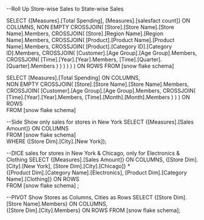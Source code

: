 --Roll Up Store-wise Sales to State-wise Sales


SELECT 
   {[Measures].[Total Spending], [Measures].[salesfact count]} ON COLUMNS,
   NON EMPTY 
   CROSSJOIN(
      [Store].[Store Name].[Store Name].Members,
      CROSSJOIN(
         [Store].[Region Name].[Region Name].Members,
         CROSSJOIN(
            [Product].[Product Name].[Product Name].Members,
            CROSSJOIN(
               [Product].[Category ID].[Category ID].Members,
               CROSSJOIN(
                  [Customer].[Age Group].[Age Group].Members,
                  CROSSJOIN(
                     [Time].[Year].[Year].Members,
                     [Time].[Quarter].[Quarter].Members
                  )
               )
            )
         )
      )
   ) ON ROWS
FROM [snow flake schema]


SELECT 
    [Measures].[Total Spending] ON COLUMNS,  
    NON EMPTY
    CROSSJOIN(
        [Store].[Store Name].[Store Name].Members,
        CROSSJOIN(
            [Customer].[Age Group].[Age Group].Members,
            CROSSJOIN(
                [Time].[Year].[Year].Members,
                [Time].[Month].[Month].Members
            )
        )
    ) 
    ON ROWS  
FROM [snow flake schema]



--Side  Show only sales for stores in New York
SELECT 
    {[Measures].[Sales Amount]} ON COLUMNS  
FROM [snow flake schema]  
WHERE ([Store Dim].[City].[New York]);

--DICE sales for stores in New York & Chicago, only for Electronics & Clothing
SELECT 
    {[Measures].[Sales Amount]} ON COLUMNS, 
    {[Store Dim].[City].[New York], [Store Dim].[City].[Chicago]} *  
    {[Product Dim].[Category Name].[Electronics], [Product Dim].[Category Name].[Clothing]} ON ROWS  
FROM [snow flake schema]  ;

--PIVOT Show Stores as Columns, Cities as Rows
SELECT 
    {[Store Dim].[Store Name].Members} ON COLUMNS,  
    {[Store Dim].[City].Members} ON ROWS
FROM [snow flake schema];